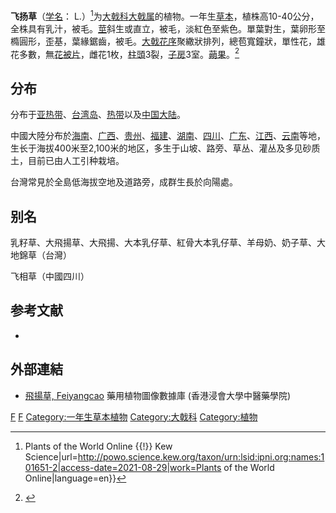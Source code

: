{{Speciesbox 
| taxon = Euphorbia hirta
| authority = Linn.
}}

'''飞扬草'''（[[学名|学名]]：{{lang|la|''Euphorbia hirta''}} L.）<ref>{{Cite web|title=Euphorbia hirta L. {{!}} Plants of the World Online {{!}} Kew Science|url=http://powo.science.kew.org/taxon/urn:lsid:ipni.org:names:101651-2|access-date=2021-08-29|work=Plants of the World Online|language=en}}</ref>为[[大戟科|大戟科]][[大戟属|大戟属]]的植物。一年生[[草本植物|草本]]，植株高10-40公分，全株具有乳汁，被毛。[[茎|莖]]斜生或直立，被毛，淡紅色至紫色。單葉對生，葉卵形至橢圓形，歪基，葉緣鋸齒，被毛。[[花序|大戟花序]]聚繖狀排列，總苞寬鐘狀，單性花，雄花多數，無[[花被片|花被片]]，雌花1枚，[[柱頭_(花)|柱頭]]3裂，[[子房|子房]]3室。[[蒴果|蒴果]]。<ref>{{Cite web|title=電子書 台灣植物誌第二版 Flora of Taiwan, 2nd edition 3: 436 - Plants of Taiwan 台灣植物資訊整合查詢系統|url=https://tai2.ntu.edu.tw/ebook/ebookpage.php?book=Fl.%20Taiwan%202nd%20edit.&volume=3&list=3687|access-date=2021-08-29|work=tai2.ntu.edu.tw}}</ref>

== 分布 ==
分布于[[亚热带|亚热带]]、[[台湾岛|台湾岛]]、[[热带|热带]]以及[[中国大陆|中国大陆]]。

中國大陸分布於[[海南|海南]]、[[广西|广西]]、[[贵州|贵州]]、[[福建|福建]]、[[湖南|湖南]]、[[四川|四川]]、[[广东|广东]]、[[江西|江西]]、[[云南|云南]]等地，生长于海拔400米至2,100米的地区，多生于山坡、路旁、草丛、灌丛及多见砂质土，目前已由人工引种栽培。

台灣常見於全島低海拔空地及道路旁，成群生長於向陽處。

== 别名 ==
乳籽草、大飛揚草、大飛揚、大本乳仔草、紅骨大本乳仔草、羊母奶、奶子草、大地錦草（台灣）

飞相草（中國四川）

== 参考文献 ==
<div class="references-small">
* {{cite web| url =http://www.bioinfo.cn/db05/KmzwSpecies.php?action=view&id=7646| title =飞扬草| work =《中国高等植物数据库全库》| publisher =中国科学院微生物研究所| author =昆明植物研究所| accessdate =2009-02-25| deadurl =yes| archiveurl =https://web.archive.org/web/20160305060129/http://www.bioinfo.cn/db05/KmzwSpecies.php?action=view&id=7646| archivedate =2016-03-05}}
</div>

==外部連結==
*[http://libproject.hkbu.edu.hk/was40/detail?lang=ch&channelid=1288&searchword=herb_id=D00232 飛揚草, Feiyangcao] 藥用植物圖像數據庫 (香港浸會大學中醫藥學院) {{zh-hant}}{{en}}

{{藥草和真菌}}
{{Taxonbar}}

[[Category:大戟属|F]]
[[Category:卡尔·林奈命名的生物分类|F]]
[[Category:一年生草本植物|Category:一年生草本植物]]
[[Category:大戟科|Category:大戟科]]
[[Category:植物|Category:植物]]